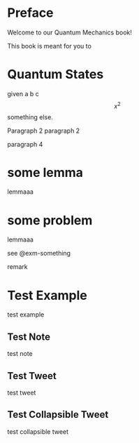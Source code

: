 # Preface {.unnumbered}

Welcome to our Quantum Mechanics book!

This book is meant for you to 


:::{.theorem #thm-state}
# Quantum States
given a b c 
$$x^2$$
something else.

Paragraph 2
paragraph 2


paragraph 4
:::

:::{.lemma #lem-something}
# some lemma
lemmaaa
:::

:::{.example #exm-something}
# some problem
lemmaaa
:::
see @exm-something

:::{.remark #rem-something}
remark
:::

:::{.example #exm-test}
# Test Example
test example
:::

:::{.callout-note collapse="true" icon="false"}
# Test Note
test note
:::

:::{.callout-tweet}
# Test Tweet
test tweet
:::

:::{.callout-tweet .callout-note icon=false collapse="true"}
# Test Collapsible Tweet
test collapsible tweet
:::
